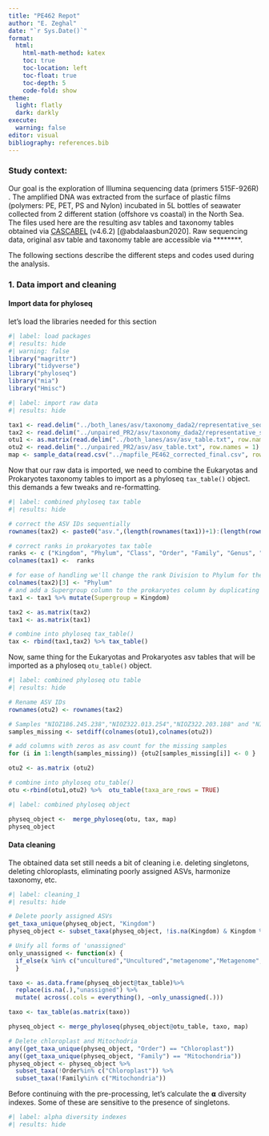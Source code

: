 ```yaml
---
title: "PE462 Repot"
author: "E. Zeghal"
date: "`r Sys.Date()`"
format: 
  html:
    html-math-method: katex
    toc: true
    toc-location: left
    toc-float: true
    toc-depth: 5
    code-fold: show
theme:
  light: flatly
  dark: darkly
execute:
  warning: false
editor: visual
bibliography: references.bib
---
```


### Study context: {#sec-study-context}

Our goal is the exploration of Illumina sequencing data (primers 515F-926R) . The amplified DNA was extracted from the surface of plastic films (polymers: PE, PET, PS and Nylon) incubated in 5L bottles of seawater collected from 2 different station (offshore vs coastal) in the North Sea.\
The files used here are the resulting asv tables and taxonomy tables obtained via [CASCABEL](https://github.com/AlejandroAb/CASCABEL) (v4.6.2) [@abdalaasbun2020]. Raw sequencing data, original asv table and taxonomy table are accessible via \*\*\*\*\*\*\*\*.

The following sections describe the different steps and codes used during the analysis.

### 1. Data import and cleaning {#sec-1.-data-import-and-cleaning}

#### Import data for phyloseq

let's load the libraries needed for this section

```r
#| label: load packages
#| results: hide
#| warning: false	
library("magrittr")
library("tidyverse")
library("phyloseq")
library("mia")
library("Hmisc")
```

```r
#| label: import raw data
#| results: hide

tax1 <- read.delim("../both_lanes/asv/taxonomy_dada2/representative_seq_set_tax_assignments.txt",row.names = 1, na.strings = "NA")
tax2 <- read.delim("../unpaired_PR2/asv/taxonomy_dada2/representative_seq_set_tax_assignments.txt",row.names = 1, na.strings = "NA")
otu1 <- as.matrix(read.delim("../both_lanes/asv/asv_table.txt", row.names = 1))
otu2 <- read.delim("../unpaired_PR2/asv/asv_table.txt", row.names = 1)
map <- sample_data(read.csv("../mapfile_PE462_corrected_final.csv", row.names = 1, na.strings = c("NA", "")))
```

Now that our raw data is imported, we need to combine the Eukaryotas and Prokaryotes taxonomy tables to import as a phyloseq `tax_table()` object. this demands a few tweaks and re-formatting.

```r
#| label: combined phyloseq tax table
#| results: hide

# correct the ASV IDs sequentially 
rownames(tax2) <- paste0("asv.",(length(rownames(tax1))+1):(length(rownames(tax1))+length(rownames(tax2))))

# correct ranks in prokaryotes tax table
ranks <- c ("Kingdom", "Phylum", "Class", "Order", "Family", "Genus", "Species")
colnames(tax1) <-  ranks

# for ease of handling we'll change the rank Division to Phylum for the Eukaryotes table
colnames(tax2)[3] <- "Phylum"
# and add a Supergroup column to the prokaryotes column by duplicating the kingdom column content
tax1 <- tax1 %>% mutate(Supergroup = Kingdom)

tax2 <- as.matrix(tax2)
tax1 <- as.matrix(tax1)

# combine into phyloseq tax_table()
tax <- rbind(tax1,tax2) %>% tax_table()
```

Now, same thing for the Eukaryotas and Prokaryotes asv tables that will be imported as a phyloseq `otu_table()` object.

```r
#| label: combined phyloseq otu table
#| results: hide

# Rename ASV IDs
rownames(otu2) <- rownames(tax2)

# Samples "NIOZ186.245.238","NIOZ322.013.254","NIOZ322.203.188" and "NIOZ322.251.236" are missing in the euk asv table
samples_missing <- setdiff(colnames(otu1),colnames(otu2))

# add columns with zeros as asv count for the missing samples
for (i in 1:length(samples_missing)) {otu2[samples_missing[i]] <- 0 }

otu2 <- as.matrix (otu2)

# combine into phyloseq otu_table()
otu <-rbind(otu1,otu2) %>%  otu_table(taxa_are_rows = TRUE)
```

```r
#| label: combined phyloseq object

physeq_object <-  merge_phyloseq(otu, tax, map) 
physeq_object
```

#### Data cleaning

The obtained data set still needs a bit of cleaning i.e. deleting singletons, deleting chloroplasts, eliminating poorly assigned ASVs, harmonize taxonomy, etc.

```r
#| label: cleaning_1
#| results: hide

# Delete poorly assigned ASVs
get_taxa_unique(physeq_object, "Kingdom") 
physeq_object <- subset_taxa(physeq_object, !is.na(Kingdom) & Kingdom %in% c("Bacteria", "Archaea", "Eukaryota"))

# Unify all forms of 'unassigned'
only_unassigned <- function(x) {
  if_else(x %in% c("uncultured","Uncultured","metagenome","Metagenome","unknown","Unknown","NA"),"unassigned", x)
  }

taxo <- as.data.frame(physeq_object@tax_table)%>% 
  replace(is.na(.),"unassigned") %>% 
  mutate( across(.cols = everything(), ~only_unassigned(.)))

taxo <- tax_table(as.matrix(taxo))

physeq_object <- merge_phyloseq(physeq_object@otu_table, taxo, map)

# Delete chloroplast and Mitochodria
any((get_taxa_unique(physeq_object, "Order") == "Chloroplast"))
any((get_taxa_unique(physeq_object, "Family") == "Mitochondria"))
physeq_object <- physeq_object %>% 
  subset_taxa(!Order%in% c("Chloroplast")) %>%
  subset_taxa(!Family%in% c("Mitochondria"))
```

Before continuing with the pre-processing, let's calculate the 𝝰 diversity indexes. Some of these are sensitive to the presence of singletons.

```r
#| label: alpha diversity indexes
#| results: hide
```
